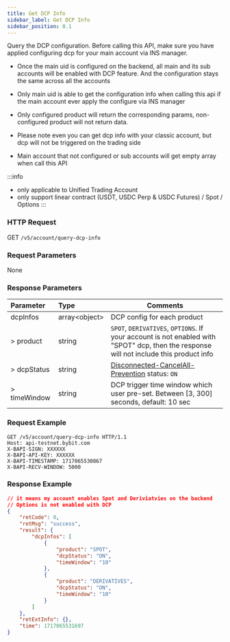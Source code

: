 ```yaml
---
title: Get DCP Info
sidebar_label: Get DCP Info
sidebar_position: 8.1
---
```

Query the DCP configuration. Before calling this API, make sure you have applied configuring dcp for your main account via INS manager. 

* Once the main uid is configured on the backend, all main and its sub accounts will be enabled with DCP feature. And the configuration 
stays the same across all the accounts

* Only main uid is able to get the configuration info when calling this api if the main account ever apply the configure via INS manager

* Only configured product will return the corresponding params, non-configured product will not return data.

* Please note even you can get dcp info with your classic account, but dcp will not be triggered on the trading side

* Main account that not configured or sub accounts will get empty array when call this API

:::info
* only applicable to Unified Trading Account
* only support linear contract (USDT, USDC Perp & USDC Futures) / Spot / Options
:::

### HTTP Request
GET `/v5/account/query-dcp-info`

### Request Parameters
None

### Response Parameters
| Parameter | Type | Comments|
|:----- |:-----|----- |
|dcpInfos |array&lt;object&gt; |DCP config for each product |
|> product |string |`SPOT`, `DERIVATIVES`, `OPTIONS`. If your account is not enabled with "SPOT" dcp, then the response will not include this product info|
|> dcpStatus |string |[Disconnected-CancelAll-Prevention](../order/dcp) status: `ON`|
|> timeWindow |string |DCP trigger time window which user pre-set. Between [3, 300] seconds, default: 10 sec|

### Request Example
```http
GET /v5/account/query-dcp-info HTTP/1.1
Host: api-testnet.bybit.com
X-BAPI-SIGN: XXXXXX
X-BAPI-API-KEY: XXXXXX
X-BAPI-TIMESTAMP: 1717065530867
X-BAPI-RECV-WINDOW: 5000
```

### Response Example

```json
// it means my account enables Spot and Deriviatvies on the backend
// Options is not enabled with DCP
{
    "retCode": 0,
    "retMsg": "success",
    "result": {
        "dcpInfos": [
            {
                "product": "SPOT",
                "dcpStatus": "ON",
                "timeWindow": "10"
            },
            {
                "product": "DERIVATIVES",
                "dcpStatus": "ON",
                "timeWindow": "10"
            }
        ]
    },
    "retExtInfo": {},
    "time": 1717065531697
}
```
